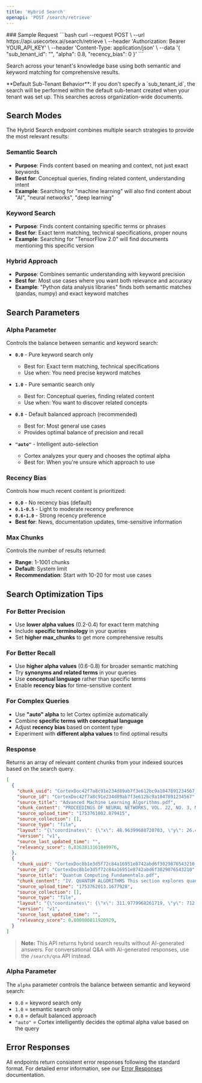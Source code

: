 ```yaml
---
title: 'Hybrid Search'
openapi: 'POST /search/retrieve'
---
```



<Panel>
  <TableOfContents />
</Panel>
<TryIt />
### Sample Request
```bash
curl --request POST \
  --url https://api.usecortex.ai/search/retrieve \
  --header 'Authorization: Bearer YOUR_API_KEY' \
  --header 'Content-Type: application/json' \
  --data '{
  "sub_tenant_id": "",
  "alpha": 0.8,
  "recency_bias": 0
}'
  ```


Search across your tenant's knowledge base using both semantic and keyword matching for comprehensive results.

<Note>
**Default Sub-Tenant Behavior**: If you don't specify a `sub_tenant_id`, the search will be performed within the default sub-tenant created when your tenant was set up. This searches across organization-wide documents.
</Note>

## Search Modes

The Hybrid Search endpoint combines multiple search strategies to provide the most relevant results:

### Semantic Search
- **Purpose**: Finds content based on meaning and context, not just exact keywords
- **Best for**: Conceptual queries, finding related content, understanding intent
- **Example**: Searching for "machine learning" will also find content about "AI", "neural networks", "deep learning"

### Keyword Search  
- **Purpose**: Finds content containing specific terms or phrases
- **Best for**: Exact term matching, technical specifications, proper nouns
- **Example**: Searching for "TensorFlow 2.0" will find documents mentioning this specific version

### Hybrid Approach
- **Purpose**: Combines semantic understanding with keyword precision
- **Best for**: Most use cases where you want both relevance and accuracy
- **Example**: "Python data analysis libraries" finds both semantic matches (pandas, numpy) and exact keyword matches

## Search Parameters

### Alpha Parameter
Controls the balance between semantic and keyword search:

- **`0.0`** - Pure keyword search only
  - Best for: Exact term matching, technical specifications
  - Use when: You need precise keyword matches
  
- **`1.0`** - Pure semantic search only  
  - Best for: Conceptual queries, finding related content
  - Use when: You want to discover related concepts
  
- **`0.8`** - Default balanced approach (recommended)
  - Best for: Most general use cases
  - Provides optimal balance of precision and recall
  
- **`"auto"`** - Intelligent auto-selection
  - Cortex analyzes your query and chooses the optimal alpha
  - Best for: When you're unsure which approach to use

### Recency Bias
Controls how much recent content is prioritized:

- **`0.0`** - No recency bias (default)
- **`0.1-0.5`** - Light to moderate recency preference
- **`0.6-1.0`** - Strong recency preference
- **Best for**: News, documentation updates, time-sensitive information

### Max Chunks
Controls the number of results returned:
- **Range**: 1-1001 chunks
- **Default**: System limit
- **Recommendation**: Start with 10-20 for most use cases

## Search Optimization Tips

### For Better Precision
- Use **lower alpha values** (0.2-0.4) for exact term matching
- Include **specific terminology** in your queries
- Set **higher max_chunks** to get more comprehensive results

### For Better Recall
- Use **higher alpha values** (0.6-0.8) for broader semantic matching
- Try **synonyms and related terms** in your queries
- Use **conceptual language** rather than specific terms
- Enable **recency bias** for time-sensitive content

### For Complex Queries
- Use **"auto" alpha** to let Cortex optimize automatically
- Combine **specific terms with conceptual language**
- Adjust **recency bias** based on content type
- Experiment with **different alpha values** to find optimal results


### Response
Returns an array of relevant content chunks from your indexed sources based on the search query.

```json
[
  {
    "chunk_uuid": "CortexDoc42f7a8c91e234d89ab7f3e612bc9a1047891234567_15_v1",
    "source_id": "CortexDoc42f7a8c91e234d89ab7f3e612bc9a1047891234567",
    "source_title": "Advanced Machine Learning Algorithms.pdf",
    "chunk_content": "PROCEEDINGS OF NEURAL NETWORKS, VOL. 22, NO. 3, MARCH 2024 8 Fig. 5: Performance metrics comparison between transformer architectures on natural language processing tasks...",
    "source_upload_time": "1753761802.079415",
    "source_collection": [],
    "source_type": "file",
    "layout": "{\"coordinates\": {\"x\": 48.96399688720703, \"y\": 26.49277114868164, \"width\": 514.0717697143555, \"height\": 721.1119651794434}, \"page\": 12}",
    "version": "v1",
    "source_last_updated_time": "",
    "relevancy_score": 0.8363813161849976,
  },
  {
    "chunk_uuid": "CortexDoc8b1e3d5f72c84a16951e8742abd6f3029876543210_7_v1",
    "source_id": "CortexDoc8b1e3d5f72c84a16951e8742abd6f3029876543210",
    "source_title": "Quantum Computing Fundamentals.pdf",
    "chunk_content": "IV. QUANTUM ALGORITHMS This section explores quantum gate operations and their applications in cryptographic systems. The proposed quantum circuit demonstrates improved efficiency in...",
    "source_upload_time": "1753762013.1677928",
    "source_collection": [],
    "source_type": "file",
    "layout": "{\"coordinates\": {\"x\": 311.9779968261719, \"y\": 712.3123168945312, \"width\": 251.05746459960938, \"height\": 35.72357177734375}, \"page\": 2}",
    "version": "v1",
    "source_last_updated_time": "",
    "relevancy_score": 0.800000011920929,
  }
]
```

> **Note:** This API returns hybrid search results without AI-generated answers. For conversational Q&A with AI-generated responses, use the `/search/qna` API instead.

### Alpha Parameter
The `alpha` parameter controls the balance between semantic and keyword search:
- `0.0` = keyword search only
- `1.0` = semantic search only  
- `0.8` = default balanced approach
- `"auto"` = Cortex intelligently decides the optimal alpha value based on the query

## Error Responses

All endpoints return consistent error responses following the standard format. For detailed error information, see our [Error Responses](/api-reference/error-responses) documentation.

